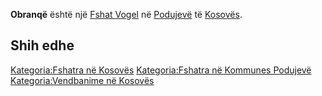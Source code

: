 {{Fshat në Kosovës
 | Emri                = Obranqë
| sqi_N_name = Obranqë
| sqi_N_FULL_NAME_RO = Obranqë
| sqi_N_FULL_NAME_ND_RO = Obranqe
| sqi_N_SORT_NAME_RG = OBRANQE
| sqi_N_FULL_NAME_RG = Obranqë
| sqi_N_FULL_NAME_ND_RG = Obranqe
| sqi_V_name = Obrangj
| sqi_V_FULL_NAME_RO = Obrangj Obrançë Obrança Abrangjë Kastrati Kastrat
| sqi_V_FULL_NAME_ND_RO = Obrangj Obrance Obranca Abrangje Kastrati Kastrat
| sqi_V_SORT_NAME_RG = OBRANGJ OBRANCE OBRANCA ABRANGJE KASTRATI KASTRAT
| sqi_V_FULL_NAME_RG = Obrangj Obrançë Obrança Abrangjë Kastrati Kastrat
| sqi_V_FULL_NAME_ND_RG = Obrangj Obrance Obranca Abrangje Kastrati Kastrat
| srp_N_name = Obrandža
| srp_N_FULL_NAME_RO = Obrandža
| srp_N_FULL_NAME_ND_RO = Obrandza
| srp_N_SORT_NAME_RG = OBRANDZA
| srp_N_FULL_NAME_RG = Obrandža
| srp_N_FULL_NAME_ND_RG = Obrandza
| srp_NS_name = Обранџа
| srp_NS_FULL_NAME_RO = Обранџа
| srp_NS_FULL_NAME_ND_RO = Обранџа
| srp_NS_SORT_NAME_RG = ОБРАНЏА
| srp_NS_FULL_NAME_RG = Обранџа
| srp_NS_FULL_NAME_ND_RG = Обранџа
| srp_V_name = Obranža
| srp_V_FULL_NAME_RO = Obranža
| srp_V_FULL_NAME_ND_RO = Obranza
| srp_V_SORT_NAME_RG = OBRANZA
| srp_V_FULL_NAME_RG = Obranža
| srp_V_FULL_NAME_ND_RG = Obranza

 | Emri (Rasa dhanore) = 
 | Figura              = 
 | Shteti              = Kosovo
 | Komuna              = Podujevë
 | Kodi postar         = 
 | Sipërfaqja          = 

 | Popullsia           = 

 | Regj. i popullsisë  = 
 | Dend. e popullsisë  = 
 | Faqja zyrtare       = 
 <!--- Koordinatat ----> 
 | Gjerësia            = 42.914964
 | Gjatësia            = 21.169757
 | Lartësia            = 
}}
'''Obranqë''' është një [[Fshat Vogel]] në [[Podujevë]] të [[Kosovës]].

<!-- == Gjeografia == -->
<!-- == Historia == -->
<!-- == Demografia == -->
== Shih edhe ==
{{Komuna Podujevë}}
{{Kosovo-Administrata-Cung}}

[[Kategoria:Fshatra në Kosovës]]
[[Kategoria:Fshatra në Kommunes Podujevë]]
[[Kategoria:Vendbanime në Kosovës]]